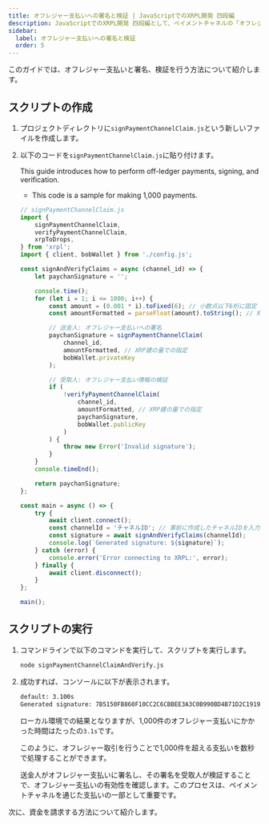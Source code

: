 ```yaml
---
title: オフレジャー支払いへの署名と検証 | JavaScriptでのXRPL開発 四段編
description: JavaScriptでのXRPL開発 四段編として、ペイメントチャネルの「オフレジャー支払いへの署名と検証」方法について解説しているページです。
sidebar:
  label: オフレジャー支払いへの署名と検証
  order: 5
---
```



このガイドでは、オフレジャー支払いと署名、検証を行う方法について紹介します。

## スクリプトの作成

<Steps>

1. プロジェクトディレクトリに`signPaymentChannelClaim.js`という新しいファイルを作成します。
2. 以下のコードを`signPaymentChannelClaim.js`に貼り付けます。

    This guide introduces how to perform off-ledger payments, signing, and verification.

    * This code is a sample for making 1,000 payments.

    ```javascript
    // signPaymentChannelClaim.js
    import {
        signPaymentChannelClaim,
        verifyPaymentChannelClaim,
        xrpToDrops,
    } from 'xrpl';
    import { client, bobWallet } from './config.js';

    const signAndVerifyClaims = async (channel_id) => {
        let paychanSignature = '';

        console.time();
        for (let i = 1; i <= 1000; i++) {
            const amount = (0.001 * i).toFixed(6); // 小数点以下6桁に固定
            const amountFormatted = parseFloat(amount).toString(); // XRP建

            // 送金人: オフレジャー支払いへの署名
            paychanSignature = signPaymentChannelClaim(
                channel_id,
                amountFormatted, // XRP建の量での指定
                bobWallet.privateKey
            );

            // 受取人: オフレジャー支払い情報の検証
            if (
                !verifyPaymentChannelClaim(
                    channel_id,
                    amountFormatted, // XRP建の量での指定
                    paychanSignature,
                    bobWallet.publicKey
                )
            ) {
                throw new Error('Invalid signature');
            }
        }
        console.timeEnd();

        return paychanSignature;
    };

    const main = async () => {
        try {
            await client.connect();
            const channelId = 'チャネルID'; // 事前に作成したチャネルIDを入力
            const signature = await signAndVerifyClaims(channelId);
            console.log(`Generated signature: ${signature}`);
        } catch (error) {
            console.error('Error connecting to XRPL:', error);
        } finally {
            await client.disconnect();
        }
    };

    main();
    ```
</Steps>


## スクリプトの実行

<Steps>

1. コマンドラインで以下のコマンドを実行して、スクリプトを実行します。

    ```bash
    node signPaymentChannelClaimAndVerify.js
    ```

2. 成功すれば、コンソールに以下が表示されます。
    ```bash
    default: 3.100s
    Generated signature: 7B5150FB860F10CC2C6CBBEE3A3C0B990BD4B71D2C1919E4AB4637A4E2CF02C592C8083FBEFAB6C9F5F6E369C7645255814BD39CDF9FCD93903FE672E1156E0A
    ```

    ローカル環境での結果となりますが、1,000件のオフレジャー支払いにかかった時間はたったの`3.1s`です。
    
    このように、オフレジャー取引を行うことで1,000件を超える支払いを数秒で処理することができます。

    <Aside>
    送金人がオフレジャー支払いに署名し、その署名を受取人が検証することで、オフレジャー支払いの有効性を確認します。このプロセスは、ペイメントチャネルを通じた支払いの一部として重要です。
    </Aside>
</Steps>

次に、資金を請求する方法について紹介します。
